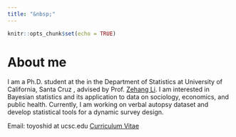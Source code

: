 ```yaml
---
title: "&nbsp;"
--- 
```


```r
knitr::opts_chunk$set(echo = TRUE)
```

# About me

I am a Ph.D. student at the in the Department of Statistics at University of California, Santa Cruz , advised by Prof. [Zehang Li](https://zehangli.com/index.html).
I am interested in Bayesian statistics and its application to data on sociology, economics, and public health.
Currently, I am working on verbal autopsy dataset and develop statistical tools for a dynamic survey design. 

Email: toyoshid at ucsc.edu
[Curriculum Vitae](https://yoshida-t.github.io/upload/cv.pdf)